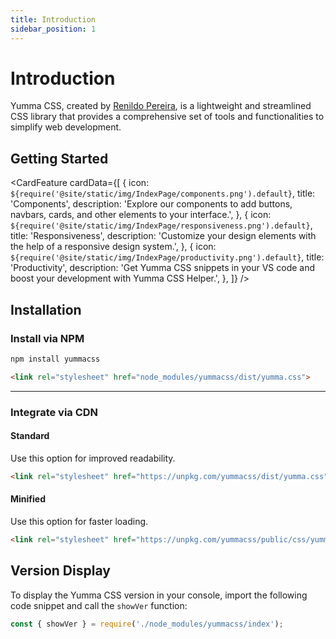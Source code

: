 ```yaml
---
title: Introduction
sidebar_position: 1
---
```



# Introduction

Yumma CSS, created by [Renildo Pereira](https://rrenildopereiraa.github.io/renildo/), is a lightweight and streamlined CSS library that provides a comprehensive set of tools and functionalities to simplify web development.

## Getting Started

<CardFeature
  cardData={[
    {
      icon: `${require('@site/static/img/IndexPage/components.png').default}`,
      title: 'Components',
      description: 'Explore our components to add buttons, navbars, cards, and other elements to your interface.',
    },
    {
      icon: `${require('@site/static/img/IndexPage/responsiveness.png').default}`,
      title: 'Responsiveness',
      description: 'Customize your design elements with the help of a responsive design system.',
    },
    {
      icon: `${require('@site/static/img/IndexPage/productivity.png').default}`,
      title: 'Productivity',
      description: 'Get Yumma CSS snippets in your VS code and boost your development with Yumma CSS Helper.',
    },
  ]}
/>

## Installation

### Install via NPM

```bash
npm install yummacss
```

```html
<link rel="stylesheet" href="node_modules/yummacss/dist/yumma.css">
```

---

### Integrate via CDN

#### Standard

Use this option for improved readability.

```html
<link rel="stylesheet" href="https://unpkg.com/yummacss/dist/yumma.css" crossorigin="anonymous">
```

#### Minified

Use this option for faster loading.

```html
<link rel="stylesheet" href="https://unpkg.com/yummacss/public/css/yumma.min.css" crossorigin="anonymous">
```

## Version Display
To display the Yumma CSS version in your console, import the following code snippet and call the `showVer` function:

```js
const { showVer } = require('./node_modules/yummacss/index');
```